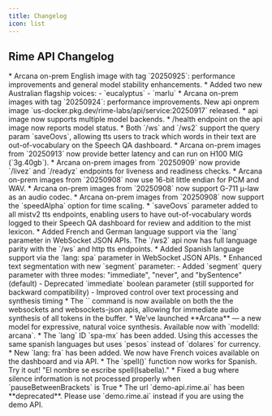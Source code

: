 ```yaml
---
title: Changelog
icon: list
---
```


## Rime API Changelog

<Update label="2025-09-25">
 * Arcana on-prem English image with tag `20250925`: performance improvements and general model stability enhancements.
 * Added two new Australian flagship voices:
   - `eucalyptus`
   - `marlu`
</Update>

<Update label="2025-09-24">
 * Arcana on-prem images with tag `20250924`: performance improvements.
</Update>

<Update label="2025-09-17">
New api onprem image `us-docker.pkg.dev/rime-labs/api/service:20250917` released.
* api image now supports multiple model backends.
* /health endpoint on the api image now reports model status.
</Update>

<Update label="2025-09-13">
 * Both `/ws` and `/ws2` support the query param `saveOovs`, allowing tts users to track which words in their text are out-of-vocabulary on
 the Speech QA dashboard.
</Update>

<Update label="2025-09-13">
 * Arcana on-prem images from `20250913` now provide better latency and can run on H100 MIG (`3g.40gb`).
</Update>

<Update label="2025-09-09">
 * Arcana on-prem images from `20250909` now provide `/livez` and `/readyz` endpoints for liveness and readiness checks.
</Update>

<Update label="2025-09-08">
 * Arcana on-prem images from `20250908` now use 16-bit little endian for PCM and WAV.
 * Arcana on-prem images from `20250908` now support G-711 μ-law as an audio codec.
 * Arcana on-prem images from `20250908` now support the `speedAlpha` option for time scaling.
</Update>

<Update label="2025-09-02">
 * `saveOovs` parameter added to all mistv2 tts endpoints, enabling users to have out-of-vocabulary words logged to their Speech QA dashboard for review and addition to the mist lexicon.
</Update>

<Update label="2025-08-01">
 * Added French and German language support via the `lang` parameter in WebSocket JSON APIs. The `/ws2` api now has full language parity with the `/ws` and http tts endpoints.
</Update>

<Update label="2025-07-31">
 * Added Spanish language support via the `lang: spa` parameter in WebSocket JSON APIs.
 * Enhanced text segmentation with new `segment` parameter:
   - Added `segment` query parameter with three modes: "immediate", "never", and "bySentence" (default)
   - Deprecated `immediate` boolean parameter (still supported for backward compatibility)
   - Improved control over text processing and synthesis timing
</Update>

<Update label="2025-05-27">
 * The `<FLUSH>` command is now available on both the the websockets and websockets-json apis, allowing for immediate audio synthesis of all tokens in the buffer.
</Update>

<Update label="2025-04-24">
 * We’ve launched **Arcana** — a new model for expressive, natural voice synthesis. Available now with `modelId: arcana`.
</Update>

<Update label="2025-03-28">
 * The `lang` ID `spa-mx` has been added. Using this accesses the same spanish languages but uses `pesos` instead of `dolares` for currency.
 * New `lang: fra` has been added. We now have French voices available on the dashboard and via API.
</Update>

<Update label="2025-03-26">
  * The `spell()` function now works for Spanish. Try it out! "El nombre se escribe spell(Isabella)."
  * Fixed a bug where silence information is not processed properly when `pauseBetweenBrackets` is True
  * The url `demo-api.rime.ai` has been **deprecated**. Please use `demo.rime.ai` instead if you are using the demo API.
</Update>

